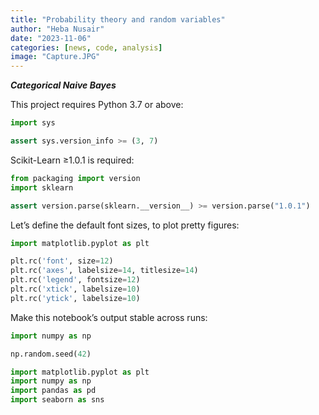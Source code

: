 ```yaml
---
title: "Probability theory and random variables"
author: "Heba Nusair"
date: "2023-11-06"
categories: [news, code, analysis]
image: "Capture.JPG"
---
```


***Categorical Naive Bayes***

This project requires Python 3.7 or above:

```python

import sys

assert sys.version_info >= (3, 7)
```

Scikit-Learn ≥1.0.1 is required:

```python
from packaging import version
import sklearn

assert version.parse(sklearn.__version__) >= version.parse("1.0.1")
```

Let's define the default font sizes, to plot pretty figures:

```python
import matplotlib.pyplot as plt

plt.rc('font', size=12)
plt.rc('axes', labelsize=14, titlesize=14)
plt.rc('legend', fontsize=12)
plt.rc('xtick', labelsize=10)
plt.rc('ytick', labelsize=10)
```

Make this notebook's output stable across runs:

```python
import numpy as np

np.random.seed(42)
```

```python
import matplotlib.pyplot as plt
import numpy as np
import pandas as pd
import seaborn as sns

```
